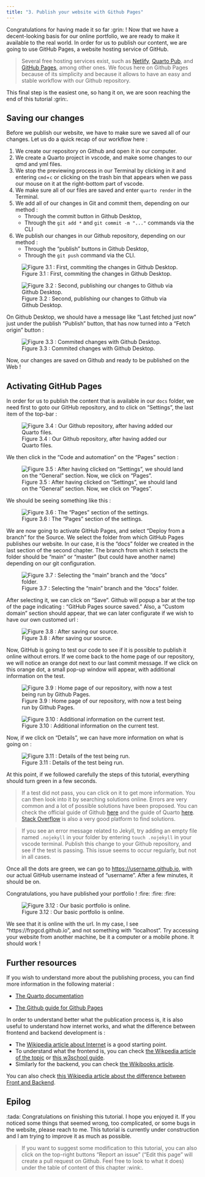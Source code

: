 ```yaml
---
title: "3. Publish your website with Github Pages"
---
```


Congratulations for having made it so far :grin: !
Now that we have a decent-looking basis for our online portfolio, we are ready to make it available to the real world. 
In order for us to publish our content, we are going to use GitHub Pages, a website hosting service of GitHub. 

> Several free hosting services exist, such as [Netlify](https://www.netlify.com/), [Quarto Pub](https://quartopub.com/), and [GitHub Pages](https://pages.github.com/), among other ones.
We focus here on Github Pages because of its simplicity and because it allows to have an easy and stable workflow with our Github repository.

This final step is the easiest one, so hang it on, we are soon reaching the end of this tutorial :grin:.

## Saving our changes

Before we publish our website, we have to make sure we saved all of our changes.
Let us do a quick recap of our workflow here : 

1. We create our repository on Github and open it in our computer.
2. We create a Quarto project in vscode, and make some changes to our qmd and yml files.
3. We stop the previewing process in our Terminal by clicking in it and entering `cmd`+`c` or clicking on the trash bin that appears when we pass our mouse on it at the right-bottom part of vscode. 
4. We make sure all of our files are saved and enter `quarto render` in the Terminal.
6. We add all of our changes in Git and commit them, depending on our method : 
    - Through the commit button in Github Desktop,
    - Through the `git add *` and `git commit -m "..."` commands via the CLI
7. We publish our changes in our Github repository, depending on our method : 
    - Through the "publish" buttons in Github Desktop, 
    - Through the `git push` command via the CLI.

::: {#New-doc-navbar layout-ncol=2}

![Figure 3.1 : First, commiting the changes in Github Desktop.](./resources/images/3_1_github_desktop2.png)

![Figure 3.2 : Second, publishing our changes to Github via Github Desktop.](./resources/images/3_2_publish.png)
:::

On Github Desktop, we should have a message like "Last fetched just now" just under the publish "Publish" button, that has now turned into a "Fetch origin" button : 

![Figure 3.3 : Commited changes with Github Desktop.](./resources/images/3_3_last_fetched.png)

Now, our changes are saved on Github and ready to be published on the Web ! 

## Activating GitHub Pages

In order for us to publish the content that is available in our `docs` folder, we need first to goto our GitHub repository, and to click on "Settings", the last item of the top-bar : 

![Figure 3.4 : Our Github repository, after having added our Quarto files.](./resources/images/3_4.png)

We then click in the "Code and automation" on the "Pages" section : 

![Figure 3.5 : After having clicked on "Settings", we should land on the "General" section. Now, we click on "Pages".](./resources/images/3_5.png)

We should be seeing something like this : 

![Figure 3.6 : The "Pages" section of the settings.](./resources/images/3_6.png)

We are now going to activate GitHub Pages, and select "Deploy from a branch" for the Source.
We select the folder from which GitHub Pages publishes our website.
In our case, it is the "docs" folder we created in the last section of the second chapter.
The branch from which it selects the folder should be "main" or "master" (but could have another name) depending on our git configuration.

![Figure 3.7 : Selecting the "main" branch and the "docs" folder.](./resources/images/3_7.png)

After selecting it, we can click on "Save". 
Github will popup a bar at the top of the page indicating : "GitHub Pages source saved."
Also, a "Custom domain" section should appear, that we can later configurate if we wish to have our own customed url :

![Figure 3.8 : After saving our source.](./resources/images/3_8.png)

Now, GitHub is going to test our code to see if it is possible to publish it online without errors. 
If we come back to the home page of our repository, we will notice an orange dot next to our last commit message.
If we click on this orange dot, a small pop-up window will appear, with additional information on the test.

::: {#New-doc-navbar layout-ncol=2}

![Figure 3.9 : Home page of our repository, with now a test being run by Github Pages.](./resources/images/3_9.png)

![Figure 3.10 : Additional information on the current test.](./resources/images/3_10.png)

:::

Now, if we click on "Details", we can have more information on what is going on : 


![Figure 3.11 : Details of the test being run.](./resources/images/3_11.png)

At this point, if we followed carefully the steps of this tutorial, everything should turn green in a few seconds.

> If a test did not pass, you can click on it to get more information.
You can then look into it by searching solutions online. 
Errors are very common and a lot of possible solutions have been proposed.
You can check the official guide of Github [here](https://docs.github.com/en/pages/quickstart) and the guide of Quarto [here](https://quarto.org/docs/publishing/github-pages.html).
[Stack Overflow](https://stackoverflow.com/) is also a very good platform to find solutions. 

> If you see an error message related to Jekyll, try adding an empty file named `.nojekyll` in your folder by entering `touch .nojekyll` in your vscode terminal.
Publish this change to your Github repository, and see if the test is passing.
This issue seems to occur regularly, but not in all cases.

Once all the dots are green, we can go to <https://username.github.io>, with our actual GitHub username instead of "username".
After a few minutes, it should be on.

Congratulations, you have published your portfolio ! :fire: :fire: :fire: 

![Figure 3.12 : Our basic portfolio is online.](./resources/images/3_12.png)

We see that it is online with the url. 
In my case, I see "https://frpgcd.github.io", and not something with "localhost".
Try accessing your website from another machine, be it a computer or a mobile phone.
It should work ! 

## Further resources

If you wish to understand more about the publishing process, you can find more information in the following material : 

- [The Quarto documentation](https://quarto.org/docs/publishing/github-pages.html)

- [The Github guide for Github Pages](https://docs.github.com/en/pages)

In order to understand better what the publication process is, it is also useful to understand how internet works, and what the difference between frontend and backend development is : 

- The [Wikipedia article about Internet](https://en.wikipedia.org/wiki/Internet) is a good starting point.
- To understand what the frontend is, you can check [the Wikpedia article of the topic](https://en.wikipedia.org/wiki/Front-end_web_development) or [this w3school guide](https://www.w3schools.com/whatis/whatis_frontenddev.asp). 
- Similarly for the backend, you can check [the Wikibooks article](https://en.wikibooks.org/wiki/Web_Development/What_is_a_backend%3F). 

You can also check [this Wikipedia article about the difference between Front and Backend](https://en.wikipedia.org/wiki/Frontend_and_backend).

## Epilog

:tada: Congratulations on finishing this tutorial. 
I hope you enjoyed it. 
If you noticed some things that seemed wrong, too complicated, or some bugs in the website, please reach to me.
This tutorial is currently under construction and I am trying to improve it as much as possible. 

> If you want to suggest some modification to this tutorial, you can also click on the top-right buttons "Report an issue" ("Edit this page" will create a pull request on Github. Feel free to look to what it does) under the table of content of this chapter :wink:.
